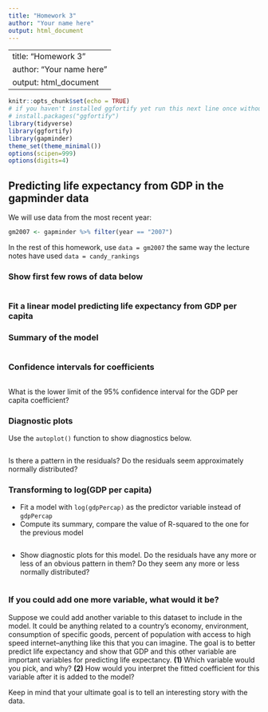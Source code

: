 ```yaml
---
title: "Homework 3"
author: "Your name here"
output: html_document
---
```

---
title: "Homework 3"
author: "Your name here"
output: html_document
---

```r
knitr::opts_chunk$set(echo = TRUE)
# if you haven't installed ggfortify yet run this next line once without the "#" then delete the whole line
# install.packages("ggfortify") 
library(tidyverse)
library(ggfortify)
library(gapminder)
theme_set(theme_minimal())
options(scipen=999)
options(digits=4)
```

## Predicting life expectancy from GDP in the gapminder data

We will use data from the most recent year:

```r
gm2007 <- gapminder %>% filter(year == "2007")
```

In the rest of this homework, use `data = gm2007` the same way the lecture notes have used `data = candy_rankings`

### Show first few rows of data below

```r

```

### Fit a linear model predicting life expectancy from GDP per capita


### Summary of the model

```r

```


### Confidence intervals for coefficients

```r

```

What is the lower limit of the 95\% confidence interval for the GDP per capita coefficient?



### Diagnostic plots

Use the `autoplot()` function to show diagnostics below.

```r

```

Is there a pattern in the residuals? Do the residuals seem approximately normally distributed?

### Transforming to log(GDP per capita)

- Fit a model with `log(gdpPercap)` as the predictor variable instead of `gdpPercap`
- Compute its summary, compare the value of R-squared to the one for the previous model


```r

```

- Show diagnostic plots for this model. Do the residuals have any more or less of an obvious pattern in them? Do they seem any more or less normally distributed?

```r

```

### If you could add one more variable, what would it be?

Suppose we could add another variable to this dataset to include in the model. It could be anything related to a country's economy, environment, consumption of specific goods, percent of population with access to high speed internet--anything like this that you can imagine. The goal is to better predict life expectancy and show that GDP and this other variable are important variables for predicting life expectancy. **(1)** Which variable would you pick, and why? **(2)** How would you interpret the fitted coefficient for this variable after it is added to the model?

Keep in mind that your ultimate goal is to tell an interesting story with the data.
